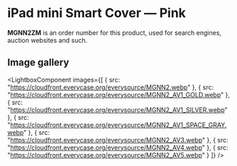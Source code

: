 
# iPad mini Smart Cover — Pink

<Callout type='info' emoji='👉🏻'>**MGNN2ZM** is an order number for this product, used for search engines, auction websites and such.</Callout>

## Image gallery

<LightboxComponent
    images={[
      {
        src: "https://cloudfront.everycase.org/everysource/MGNN2.webp"
      },
      {
        src: "https://cloudfront.everycase.org/everysource/MGNN2_AV1_GOLD.webp"
      },
      {
        src: "https://cloudfront.everycase.org/everysource/MGNN2_AV1_SILVER.webp"
      },
      {
        src: "https://cloudfront.everycase.org/everysource/MGNN2_AV1_SPACE_GRAY.webp"
      },
      {
        src: "https://cloudfront.everycase.org/everysource/MGNN2_AV3.webp"
      },
      {
        src: "https://cloudfront.everycase.org/everysource/MGNN2_AV4.webp"
      },
      {
        src: "https://cloudfront.everycase.org/everysource/MGNN2_AV5.webp"
      }
    ]}
  />
